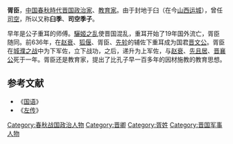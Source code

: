 {{模板:Infobox 先秦人物
|名稱=胥臣
|姓=[[姬姓|姬]]
|氏=[[胥氏|胥]]
|名=臣
|字=
|别名=司空季子、臼季
|别字=
|諡号=
|官位=
|時代=春秋
|國家=晉國
|身份=[[晉國|晉國]]司空
|出生日期=
|逝世日期=前622年
|父=
|子女=[[胥甲|胥甲]]
}}
'''胥臣'''{{BD||？|前622年||catIdx=X}}，[[中国|中国]][[春秋時代|春秋時代]][[晋国|晋国]][[政治家|政治家]]、[[教育家|教育家]]。由于封地于臼（在今[[山西|山西]][[运城|运城]]），曾任[[司空|司空]]，所以又称'''臼季'''、'''司空季子'''。

早年是公子重耳的师傅。[[驪姬之乱|驪姬之乱]]使晋国混乱，重耳开始了19年国外流亡，胥臣随同。前636年，在[[赵衰|赵衰]]、[[狐偃|狐偃]]、胥臣、[[先轸|先轸]]的辅佐下重耳成为国君[[晋文公|晋文公]]。胥臣在[[城濮之战|城濮之战]]中为下军佐，立下战功，之后，递升为上军佐，与[[赵衰|赵衰]]、[[先且居|先且居]]、[[晋襄公|晋襄公]]死于一年。胥臣还是教育家，提出了比孔子早一百多年的因材施教的教育思想。

==参考文献==
*《[[國語_(書)|国语]]》
*《[[左传|左传]]》

[[Category:春秋战国政治人物|Category:春秋战国政治人物]]
[[Category:晋卿|Category:晋卿]]
[[Category:胥姓|Category:胥姓]]
[[Category:晋国军事人物|Category:晋国军事人物]]